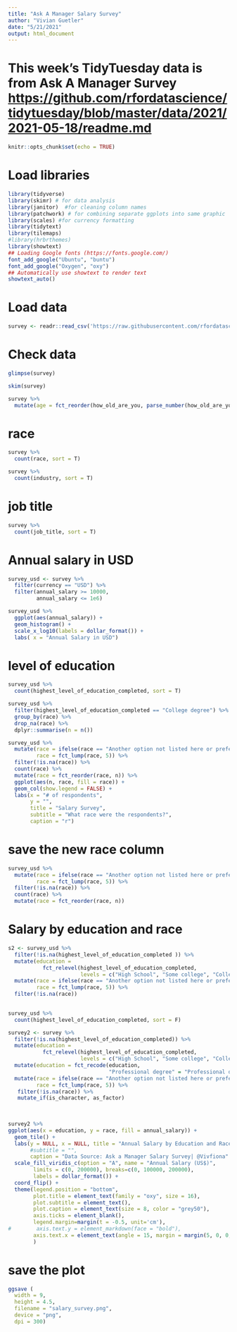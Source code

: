 ```yaml
---
title: "Ask A Manager Salary Survey"
author: "Vivian Guetler"
date: "5/21/2021"
output: html_document
---
```


# This week's TidyTuesday data is from Ask A Manager Survey <https://github.com/rfordatascience/tidytuesday/blob/master/data/2021/2021-05-18/readme.md>


```r
knitr::opts_chunk$set(echo = TRUE)
```

# Load libraries

```r
library(tidyverse)
library(skimr) # for data analysis
library(janitor)  #for cleaning column names
library(patchwork) # for combining separate ggplots into same graphic
library(scales) #for currency formatting
library(tidytext)
library(tilemaps)
#library(hrbrthemes)
library(showtext)
## Loading Google fonts (https://fonts.google.com/)
font_add_google("Ubuntu", "buntu")
font_add_google("Oxygen", "oxy")
## Automatically use showtext to render text
showtext_auto()
```

# Load data

```r
survey <- readr::read_csv('https://raw.githubusercontent.com/rfordatascience/tidytuesday/master/data/2021/2021-05-18/survey.csv')
```

# Check data

```r
glimpse(survey)
```

```r
skim(survey)
```
```r
survey %>%
  mutate(age = fct_reorder(how_old_are_you, parse_number(how_old_are_you)))
```

# race
```r
survey %>%
  count(race, sort = T)
```


```r
survey %>%
  count(industry, sort = T)
```

# job title

```r
survey %>%
  count(job_title, sort = T)
```

# Annual salary in USD

```r
survey_usd <- survey %>%
  filter(currency == "USD") %>%
  filter(annual_salary >= 10000,
         annual_salary <= 1e6)
```


```r
survey_usd %>%
  ggplot(aes(annual_salary)) +
  geom_histogram() +
  scale_x_log10(labels = dollar_format()) +
  labs( x = "Annual Salary in USD")
```

# level of education
```r
survey_usd %>%
  count(highest_level_of_education_completed, sort = T)
```

```r
survey_usd %>% 
  filter(highest_level_of_education_completed == "College degree") %>% 
  group_by(race) %>% 
  drop_na(race) %>% 
  dplyr::summarise(n = n())
```


```r
survey_usd %>%
  mutate(race = ifelse(race == "Another option not listed here or prefer not to answer", "Other", race),
         race = fct_lump(race, 5)) %>%
  filter(!is.na(race)) %>%
  count(race) %>%
  mutate(race = fct_reorder(race, n)) %>%
  ggplot(aes(n, race, fill = race)) +
  geom_col(show.legend = FALSE) +
  labs(x = "# of respondents",
       y = "",
       title = "Salary Survey",
       subtitle = "What race were the respondents?",
       caption = "r")
```

# save the new race column

```r
survey_usd %>%
  mutate(race = ifelse(race == "Another option not listed here or prefer not to answer", "Other", race),
         race = fct_lump(race, 5)) %>%
  filter(!is.na(race)) %>%
  count(race) %>%
  mutate(race = fct_reorder(race, n))
```

# Salary by education and race

```r
s2 <- survey_usd %>% 
  filter(!is.na(highest_level_of_education_completed )) %>% 
  mutate(education = 
           fct_relevel(highest_level_of_education_completed,
                       levels = c("High School", "Some college", "College    degree", "Professional degree (MD, JD, etc.)", "Master's degree", "PhD"))) %>% 
  mutate(race = ifelse(race == "Another option not listed here or prefer not to answer", "Other", race),
         race = fct_lump(race, 5)) %>%
  filter(!is.na(race))
  
```


```r
survey_usd %>%
  count(highest_level_of_education_completed, sort = F)
```


```r

survey2 <- survey %>%
  filter(!is.na(highest_level_of_education_completed)) %>% 
  mutate(education = 
           fct_relevel(highest_level_of_education_completed, 
                       levels = c("High School", "Some college", "College degree", "Master's degree", "Professional degree (MD, JD, etc.)", "Phd"))) %>%
  mutate(education = fct_recode(education, 
                                "Professional degree" = "Professional degree (MD, JD, etc.)")) %>%
  mutate(race = ifelse(race == "Another option not listed here or prefer not to answer", "Other", race),
         race = fct_lump(race, 5)) %>%
   filter(!is.na(race)) %>%
   mutate_if(is_character, as_factor)
           
  
```
  

```r
survey2 %>% 
ggplot(aes(x = education, y = race, fill = annual_salary)) +
  geom_tile() +
  labs(y = NULL, x = NULL, title = "Annual Salary by Education and Race",
       #subtitle = "",
       caption = "Data Source: Ask a Manager Salary Survey| @Vivfiona" ) +
  scale_fill_viridis_c(option = "A", name = "Annual Salary (US$)", 
        limits = c(0, 200000), breaks=c(0, 100000, 200000),
        labels = dollar_format()) +
  coord_flip() +
  theme(legend.position = "bottom",
        plot.title = element_text(family = "oxy", size = 16),
        plot.subtitle = element_text(),
        plot.caption = element_text(size = 8, color = "grey50"),
        axis.ticks = element_blank(),
        legend.margin=margin(t = -0.5, unit='cm'),
#        axis.text.y = element_markdown(face = "bold"),
        axis.text.x = element_text(angle = 15, margin = margin(5, 0, 0, 0))
        ) 
```
# save the plot

```r

ggsave (
  width = 9,
  height = 4.5,
  filename = "salary_survey.png",
  device = "png",
  dpi = 300)
```

